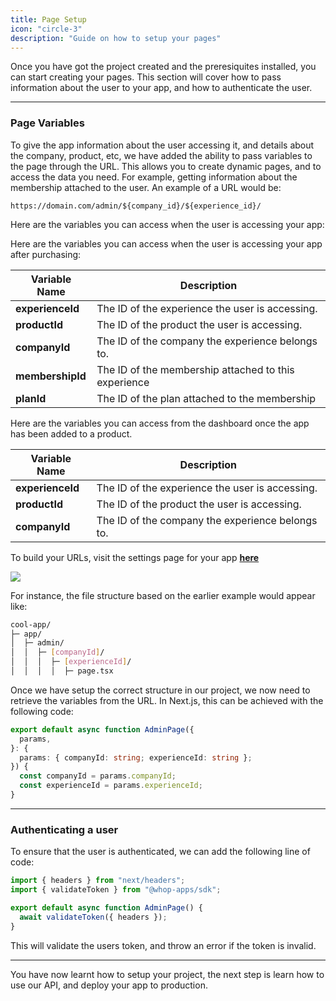```yaml
---
title: Page Setup
icon: "circle-3"
description: "Guide on how to setup your pages"
---
```


Once you have got the project created and the preresiquites installed, you can start creating your pages. This section will cover how to pass information about the user to your app, and how to authenticate the user.

---

### Page Variables

To give the app information about the user accessing it, and details about the company, product, etc, we have added the ability to pass variables to the page through the URL. This allows you to create dynamic pages, and to access the data you need. For example, getting information about the membership attached to the user. An example of a URL would be:

```
https://domain.com/admin/${company_id}/${experience_id}/
```

Here are the variables you can access when the user is accessing your app:

<AccordionGroup>

<Accordion title="Consumer Page" >

Here are the variables you can access when the user is accessing your app after purchasing:

| Variable Name    | Description                                          |
| ---------------- | ---------------------------------------------------- |
| **experienceId** | The ID of the experience the user is accessing.      |
| **productId**    | The ID of the product the user is accessing.         |
| **companyId**    | The ID of the company the experience belongs to.     |
| **membershipId** | The ID of the membership attached to this experience |
| **planId**       | The ID of the plan attached to the membership        |

</Accordion>

<Accordion title="Company Page">

Here are the variables you can access from the dashboard once the app has been added to a product.

| Variable Name    | Description                                      |
| ---------------- | ------------------------------------------------ |
| **experienceId** | The ID of the experience the user is accessing.  |
| **productId**    | The ID of the product the user is accessing.     |
| **companyId**    | The ID of the company the experience belongs to. |

</Accordion>

</AccordionGroup>

To build your URLs, visit the settings page for your app [**here**](https://dash.whop.com/settings/developer)

<Frame
  caption="Make sure all variable names are formatted correctly. They should be pre-fixed
  with `$`"
>
  <img src="https://i.imgur.com/TB1Q8ja.png" />
</Frame>

For instance, the file structure based on the earlier example would appear like:

```bash
cool-app/
├─ app/
│  ├─ admin/
│  │  ├─ [companyId]/
│  │  │  ├─ [experienceId]/
│  │  │  │  ├─ page.tsx
```

Once we have setup the correct structure in our project, we now need to retrieve the variables from the URL. In Next.js, this can be achieved with the following code:

```typescript
export default async function AdminPage({
  params,
}: {
  params: { companyId: string; experienceId: string };
}) {
  const companyId = params.companyId;
  const experienceId = params.experienceId;
}
```

---

### Authenticating a user

To ensure that the user is authenticated, we can add the following line of code:

```typescript
import { headers } from "next/headers";
import { validateToken } from "@whop-apps/sdk";

export default async function AdminPage() {
  await validateToken({ headers });
}
```

This will validate the users token, and throw an error if the token is invalid.

---

You have now learnt how to setup your project, the next step is learn how to use our API, and deploy your app to production.
